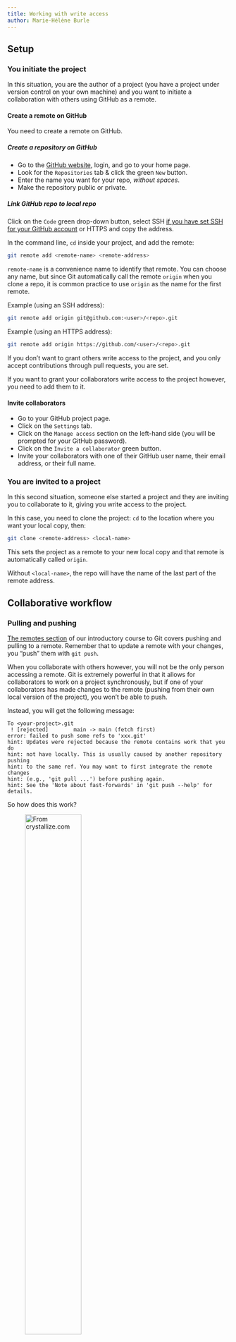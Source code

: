 ```yaml
---
title: Working with write access
author: Marie-Hélène Burle
---
```


:::{.def}

<!-- When you are part of a small team, sometimes everybody  -->

:::

## Setup

### You initiate the project

In this situation, you are the author of a project (you have a project under version control on your own machine) and you want to initiate a collaboration with others using GitHub as a remote.

#### Create a remote on GitHub

You need to create a remote on GitHub.

##### Create a repository on GitHub

- Go to the [GitHub website](https://github.com), login, and go to your home page.
- Look for the `Repositories` tab & click the green `New` button.
- Enter the name you want for your repo, *without spaces*.
- Make the repository public or private.

##### Link GitHub repo to local repo

Click on the `Code` green drop-down button, select SSH [if you have set SSH for your GitHub account](https://docs.github.com/en/free-pro-team@latest/github/authenticating-to-github/connecting-to-github-with-ssh) or HTTPS and copy the address.

In the command line, `cd` inside your project, and add the remote:

```.bash
git remote add <remote-name> <remote-address>
```

`remote-name` is a convenience name to identify that remote. You can choose any name, but since Git automatically call the remote `origin` when you clone a repo, it is common practice to use `origin` as the name for the first remote.

:::{.example}

Example (using an SSH address):

:::

```.bash
git remote add origin git@github.com:<user>/<repo>.git
```

:::{.example}

Example (using an HTTPS address):

:::

```.bash
git remote add origin https://github.com/<user>/<repo>.git
```

If you don't want to grant others write access to the project, and you only accept contributions through pull requests, you are set.

If you want to grant your collaborators write access to the project however, you need to add them to it.

#### Invite collaborators

- Go to your GitHub project page.
- Click on the `Settings` tab.
- Click on the `Manage access` section on the left-hand side (you will be prompted for your GitHub password).
- Click on the `Invite a collaborator` green button.
- Invite your collaborators with one of their GitHub user name, their email address, or their full name.

### You are invited to a project

In this second situation, someone else started a project and they are inviting you to collaborate to it, giving you write access to the project.

In this case, you need to clone the project: `cd` to the location where you want your local copy, then:

```.bash
git clone <remote-address> <local-name>
```

This sets the project as a remote to your new local copy and that remote is automatically called `origin`.

Without `<local-name>`, the repo will have the name of the last part of the remote address.

## Collaborative workflow

### Pulling and pushing

[The remotes section](intro_remotes) of our introductory course to Git covers pushing and pulling to a remote. Remember that to update a remote with your changes, you "push" them with `git push`.

When you collaborate with others however, you will not be the only person accessing a remote. Git is extremely powerful in that it allows for collaborators to work on a project synchronously, but if one of your collaborators has made changes to the remote (pushing from their own local version of the project), you won't be able to push.

Instead, you will get the following message:

````
To <your-project>.git
 ! [rejected]        main -> main (fetch first)
error: failed to push some refs to 'xxx.git'
hint: Updates were rejected because the remote contains work that you do
hint: not have locally. This is usually caused by another repository pushing
hint: to the same ref. You may want to first integrate the remote changes
hint: (e.g., 'git pull ...') before pushing again.
hint: See the 'Note about fast-forwards' in 'git push --help' for details.
````

So how does this work?

![From [crystallize.com](https://crystallize.com/comics/no-verify)](img/collab.jpg){width="55%" fig-alt="noshadow"}

You first have to update your local version of the project with their change by running `git pull`.

If there are no conflicts (the same lines of the same files having conflicting versions) Git will automatically merge their changes with yours and now you can push the merged changes back to the remote.

Now... what if there *are* conflicts?

### Resolving conflicts

Git works line by line. As long as your collaborators and you aren't working on the same line(s) of the same file(s) at the same time, there will not be any problem. If however you modified one or more of the same line(s) of the same file(s), Git will not be able to decide which version should be kept.

When you `git pull` their work on your machine, the automatic merging will get interrupted and Git will ask you to resolve the conflict(s) before the merge can resume. It will conveniently tell you which file(s) contain the conflict(s).

There are fancy tools to resolve conflicts, but you can do it in any text editor: simply open the file(s) listed by Git as having conflicts and look for the following markers:

````
<<<<<<< HEAD
This is your version.
=======
This is the alternative version of the same section of the file.
>>>>>>> alternative version
````

These markers are added by Git to signal the areas of conflict. It is up to you to choose between the two versions (or create a third one) and remove the conflict markers. After that, you can stage the file(s) which contained the conflicts to finish the merge (and then you can commit).

